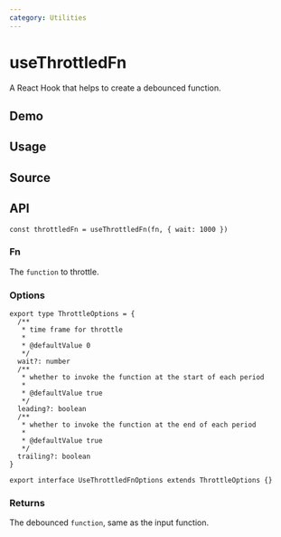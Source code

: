 ```yaml
---
category: Utilities
---
```


# useThrottledFn


<HooksType category="Utilities" />

A React Hook that helps to create a debounced function.

## Demo


<App />

## Usage



## Source


<Source />

## API

```tsx
const throttledFn = useThrottledFn(fn, { wait: 1000 })
```

### Fn

The `function` to throttle.

### Options

```tsx
export type ThrottleOptions = {
  /**
   * time frame for throttle
   *
   * @defaultValue 0
   */
  wait?: number
  /**
   * whether to invoke the function at the start of each period
   *
   * @defaultValue true
   */
  leading?: boolean
  /**
   * whether to invoke the function at the end of each period
   *
   * @defaultValue true
   */
  trailing?: boolean
}

export interface UseThrottledFnOptions extends ThrottleOptions {}
```

### Returns

The debounced `function`, same as the input function.
